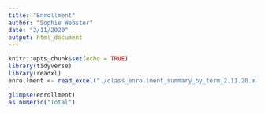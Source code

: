 ```yaml
---
title: "Enrollment"
author: "Sophie Webster"
date: "2/11/2020"
output: html_document
---
```


```r
knitr::opts_chunk$set(echo = TRUE)
library(tidyverse)
library(readxl)
enrollment <- read_excel("./class_enrollment_summary_by_term_2.11.20.xlsx")
```

```r
glimpse(enrollment)
as.numeric("Total")
```


